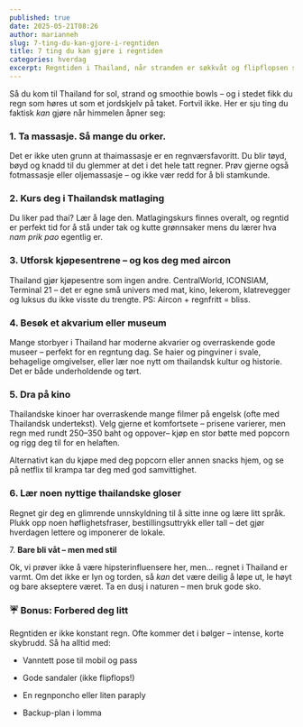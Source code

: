 ```yaml
---
published: true
date: 2025-05-21T08:26
author: marianneh
slug: 7-ting-du-kan-gjore-i-regntiden
title: 7 ting du kan gjøre i regntiden
categories: hverdag
excerpt: Regntiden i Thailand, når stranden er søkkvåt og flipflopsen sitter fast i søla
---
```

Så du kom til Thailand for sol, strand og smoothie bowls – og i stedet fikk du regn som høres ut som et jordskjelv på taket. Fortvil ikke. Her er sju ting du faktisk _kan_ gjøre når himmelen åpner seg:

### 1\. **Ta massasje. Så mange du orker.**

Det er ikke uten grunn at thaimassasje er en regnværsfavoritt. Du blir tøyd, bøyd og knadd til du glemmer at det i det hele tatt regner. Prøv gjerne også fotmassasje eller oljemassasje – og ikke vær redd for å bli stamkunde.

### 2\. **Kurs deg i Thailandsk matlaging**

Du liker pad thai? Lær å lage den. Matlagingskurs finnes overalt, og regntid er perfekt tid for å stå under tak og kutte grønnsaker mens du lærer hva _nam prik pao_ egentlig er.

### 3\. **Utforsk kjøpesentrene – og kos deg med aircon**

Thailand gjør kjøpesentre som ingen andre. CentralWorld, ICONSIAM, Terminal 21 – det er egne små univers med mat, kino, lekerom, klatrevegger og luksus du ikke visste du trengte. PS: Aircon + regnfritt = bliss.

### 4\. **Besøk et akvarium eller museum**

Mange storbyer i Thailand har moderne akvarier og overraskende gode museer – perfekt for en regntung dag. Se haier og pingviner i svale, behagelige omgivelser, eller lær noe nytt om thailandsk kultur og historie. Det er både underholdende og tørt.

### 5\. **Dra på kino**

Thailandske kinoer har overraskende mange filmer på engelsk (ofte med Thailandsk undertekst). Velg gjerne et komfortsete – prisene varierer, men regn med rundt 250–350 baht og oppover– kjøp en stor bøtte med popcorn og rigg deg til for en helaften.

Alternativt kan du kjøpe med deg popcorn eller annen snacks hjem, og se på netflix til krampa tar deg med god samvittighet.

### 6\. **Lær noen nyttige thailandske gloser**

Regnet gir deg en glimrende unnskyldning til å sitte inne og lære litt språk. Plukk opp noen høflighetsfraser, bestillingsuttrykk eller tall – det gjør hverdagen lettere og imponerer de lokale.

7\. **Bare bli våt – men med stil**

Ok, vi prøver ikke å være hipsterinfluensere her, men... regnet i Thailand er varmt. Om det ikke er lyn og torden, så _kan_ det være deilig å løpe ut, le høyt og bare akseptere været. Ta en dusj i naturen – men bruk gode sko.

### ☔ **Bonus: Forbered deg litt**

Regntiden er ikke konstant regn. Ofte kommer det i bølger – intense, korte skybrudd. Så ha alltid med:

*   Vanntett pose til mobil og pass
    
*   Gode sandaler (ikke flipflops!)
    
*   En regnponcho eller liten paraply
    
*   Backup-plan i lomma